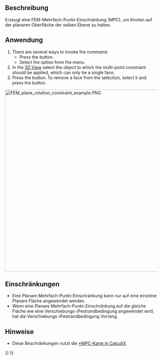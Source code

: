 <languages/>

{{Docnav/de
|[[FEM_ConstraintFlowVelocity/de| RandbedingungStrömungsgeschwindigkeit]]
|[[FEM_ConstraintSectionPrint/de| RandbedingungQuerschnittsAusgabe]]
|[[FEM_Workbench/de|FEM]]
|IconL=FEM_ConstraintFlowVelocity.svg
|IconR=FEM_ConstraintSectionPrint.svg
|IconC=Workbench_FEM.svg
}}

{{GuiCommandContainer|
{{GuiCommand
|Name=FEM ConstraintPlaneRotation
|MenuLocation=Model → Geometrical Analysis Features → Plane Multi-Point Constraint
|Workbenches=[[FEM_Workbench|FEM]]
|SeeAlso=[[FEM_ConstraintTransform|FEM Constraint transform]]
}}
{{GuiCommandFemInfo
|Solvers=CalculiX
}}
}}

<span id="Description"></span>
==Beschreibung==

Erzeugt eine FEM-Mehrfach-Punkt-Einschränkung (MPC), um Knoten auf der planaren Oberfläche der selben Ebene zu halten.

<span id="Usage"></span>
==Anwendung==

# There are several ways to invoke the command:
#* Press the {{Button|[[Image:FEM_ConstraintPlaneRotation.svg|16px]] [[FEM_ConstraintPlaneRotation|Plane Multi-Point Constraint]]}} button.
#* Select the {{MenuCommand|Model → Geometrical Analysis Features → [[Image:FEM_ConstraintPlaneRotation.svg|16px]] Plane Multi-Point Constraint}} option from the menu.
# In the [[3D_View|3D View]] select the object to which the multi-point constraint should be applied, which can only be a single face.
# Press the {{Button|Add}} button. To remove a face from the selection, select it and press the {{Button|Remove}} button.

[[Image:FEM_plane_rotation_constraint_example.PNG|600px]]
{{Caption|Beispiel für die Verwendung einer ebenen Mehrpunktbeschränkung. Beide einfach gestützten Träger sind derselben Kraft ausgesetzt, aber beim unteren Träger wird eine ebene Mehrfach-Punkt-Randbedingung auf das grüne Segment der Oberseite angewendet. Dadurch werden die Knoten dort gezwungen, auf derselben Ebene zu bleiben, und die Verformung wird verändert (hier skaliert).}}

<span id="Limitations"></span>
==Einschränkungen==

* Eine Planare Mehrfach-Punkt-Einschränkung kann nur auf eine einzelne Planare Fläche angewendet werden.
* Wenn eine Planare Mehrfach-Punkt-Einschränkung auf die gleiche Fläche wie eine  Verschiebungs-/Festrandbedingung angewendet wird, hat die Verschiebungs-/Festrandbedingung Vorrang.

<span id="Notes"></span>
==Hinweise==

* Diese Beschränkungen nutzt die [http://web.mit.edu/calculix_v2.7/CalculiX/ccx_2.7/doc/ccx/node220.html *MPC-Karte in CalculiX].


{{Docnav/de
|[[FEM_ConstraintFlowVelocity/de| RandbedingungStrömungsgeschwindigkeit]]
|[[FEM_ConstraintSectionPrint/de| RandbedingungQuerschnittsAusgabe]]
|[[FEM_Workbench/de|FEM]]
|IconL=FEM_ConstraintFlowVelocity.svg
|IconR=FEM_ConstraintSectionPrint.svg
|IconC=Workbench_FEM.svg
}}

{{FEM_Tools_navi{{#translation:}}}}
{{Userdocnavi{{#translation:}}}}